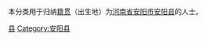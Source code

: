 {{Catnav|頁面分類|各種主題的頁面分類|依中国各省来作的分类|各地中国人|河南人|安阳人}}
{{Catnav|頁面分類|人物|各國人物|中国人|各地中国人|河南人|安阳人}}

本分类用于归纳[[籍贯|籍贯]]（出生地）为[[河南省|河南省]][[安阳市|安阳市]][[安阳县|安阳县]]的人士。

[[Category:安阳人|县]]
[[Category:安阳县|Category:安阳县]]